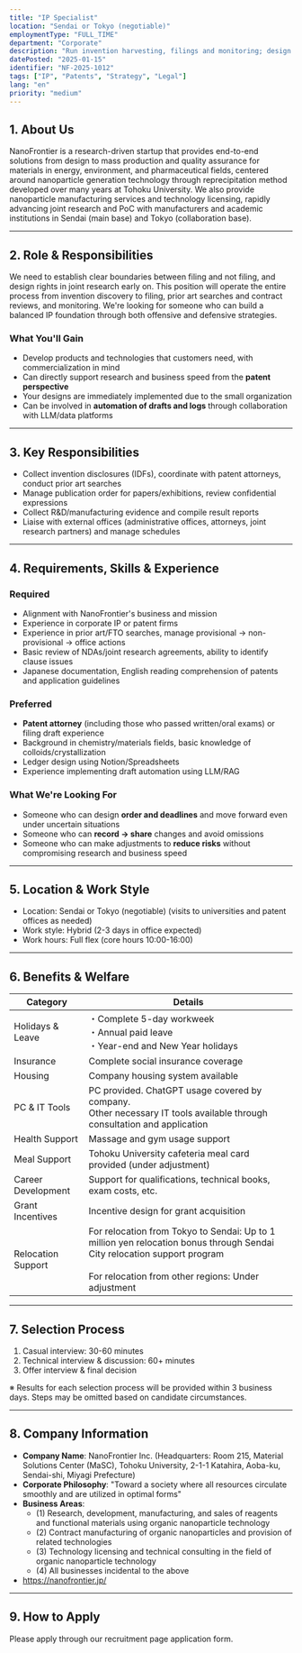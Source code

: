 ```yaml
---
title: "IP Specialist"
location: "Sendai or Tokyo (negotiable)"
employmentType: "FULL_TIME"
department: "Corporate"
description: "Run invention harvesting, filings and monitoring; design rights in joint research to build a balanced IP foundation"
datePosted: "2025-01-15"
identifier: "NF-2025-1012"
tags: ["IP", "Patents", "Strategy", "Legal"]
lang: "en"
priority: "medium"
---
```


## 1. About Us

NanoFrontier is a research-driven startup that provides end-to-end solutions from design to mass production and quality assurance for materials in energy, environment, and pharmaceutical fields, centered around nanoparticle generation technology through reprecipitation method developed over many years at Tohoku University. We also provide nanoparticle manufacturing services and technology licensing, rapidly advancing joint research and PoC with manufacturers and academic institutions in Sendai (main base) and Tokyo (collaboration base).

---

## 2. Role & Responsibilities

We need to establish clear boundaries between filing and not filing, and design rights in joint research early on. This position will operate the entire process from invention discovery to filing, prior art searches and contract reviews, and monitoring. We're looking for someone who can build a balanced IP foundation through both offensive and defensive strategies.

### What You'll Gain

- Develop products and technologies that customers need, with commercialization in mind
- Can directly support research and business speed from the **patent perspective**
- Your designs are immediately implemented due to the small organization
- Can be involved in **automation of drafts and logs** through collaboration with LLM/data platforms

---

## 3. Key Responsibilities

- Collect invention disclosures (IDFs), coordinate with patent attorneys, conduct prior art searches
- Manage publication order for papers/exhibitions, review confidential expressions
- Collect R&D/manufacturing evidence and compile result reports
- Liaise with external offices (administrative offices, attorneys, joint research partners) and manage schedules

---

## 4. Requirements, Skills & Experience

### Required

- Alignment with NanoFrontier's business and mission
- Experience in corporate IP or patent firms
- Experience in prior art/FTO searches, manage provisional → non-provisional → office actions
- Basic review of NDAs/joint research agreements, ability to identify clause issues
- Japanese documentation, English reading comprehension of patents and application guidelines

### Preferred

- **Patent attorney** (including those who passed written/oral exams) or filing draft experience
- Background in chemistry/materials fields, basic knowledge of colloids/crystallization
- Ledger design using Notion/Spreadsheets
- Experience implementing draft automation using LLM/RAG

### What We're Looking For

- Someone who can design **order and deadlines** and move forward even under uncertain situations
- Someone who can **record → share** changes and avoid omissions
- Someone who can make adjustments to **reduce risks** without compromising research and business speed

---

## 5. Location & Work Style

- Location: Sendai or Tokyo (negotiable) (visits to universities and patent offices as needed)
- Work style: Hybrid (2-3 days in office expected)
- Work hours: Full flex (core hours 10:00-16:00)

---

## 6. Benefits & Welfare

| Category | Details |
| --- | --- |
| Holidays & Leave | ・Complete 5-day workweek<br/>・Annual paid leave<br/>・Year-end and New Year holidays |
| Insurance | Complete social insurance coverage |
| Housing | Company housing system available |
| PC & IT Tools | PC provided. ChatGPT usage covered by company.<br/>Other necessary IT tools available through consultation and application |
| Health Support | Massage and gym usage support |
| Meal Support | Tohoku University cafeteria meal card provided (under adjustment) |
| Career Development | Support for qualifications, technical books, exam costs, etc. |
| Grant Incentives | Incentive design for grant acquisition |
| Relocation Support | For relocation from Tokyo to Sendai: Up to 1 million yen relocation bonus through Sendai City relocation support program<br/><br/>For relocation from other regions: Under adjustment |

---

## 7. Selection Process

1. Casual interview: 30-60 minutes
2. Technical interview & discussion: 60+ minutes
3. Offer interview & final decision

※ Results for each selection process will be provided within 3 business days. Steps may be omitted based on candidate circumstances.

---

## 8. Company Information

- **Company Name**: NanoFrontier Inc. (Headquarters: Room 215, Material Solutions Center (MaSC), Tohoku University, 2-1-1 Katahira, Aoba-ku, Sendai-shi, Miyagi Prefecture)
- **Corporate Philosophy**: "Toward a society where all resources circulate smoothly and are utilized in optimal forms"
- **Business Areas**: 
  - (1) Research, development, manufacturing, and sales of reagents and functional materials using organic nanoparticle technology
  - (2) Contract manufacturing of organic nanoparticles and provision of related technologies
  - (3) Technology licensing and technical consulting in the field of organic nanoparticle technology
  - (4) All businesses incidental to the above
- https://nanofrontier.jp/

---

## 9. How to Apply

Please apply through our recruitment page application form.


